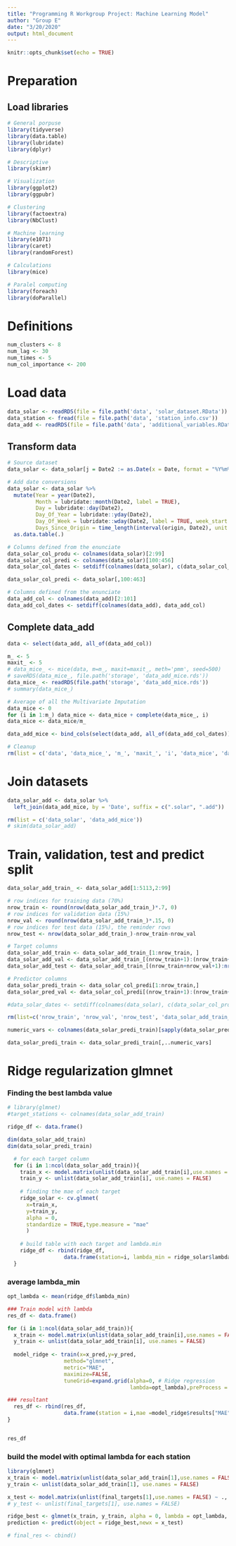 ```yaml
---
title: "Programming R Workgroup Project: Machine Learning Model"
author: "Group E"
date: "3/20/2020"
output: html_document
---
```


```r
knitr::opts_chunk$set(echo = TRUE)
```

# Preparation

## Load libraries

```r
# General porpuse
library(tidyverse)
library(data.table)
library(lubridate)
library(dplyr)

# Descriptive
library(skimr)

# Visualization
library(ggplot2)
library(ggpubr)

# Clustering
library(factoextra)
library(NbClust)

# Machine learning
library(e1071)
library(caret)
library(randomForest)

# Calculations
library(mice)

# Paralel computing
library(foreach)
library(doParallel)
```

# Definitions

```r
num_clusters <- 8
num_lag <- 30
num_times <- 5
num_col_importance <- 200
```

# Load data

```r
data_solar <- readRDS(file = file.path('data', 'solar_dataset.RData'))
data_station <- fread(file = file.path('data', 'station_info.csv'))
data_add <- readRDS(file = file.path('data', 'additional_variables.RData'))
```

## Transform data

```r
# Source dataset
data_solar <- data_solar[j = Date2 := as.Date(x = Date, format = "%Y%m%d")]

# Add date conversions
data_solar <- data_solar %>% 
  mutate(Year = year(Date2),
         Month = lubridate::month(Date2, label = TRUE),
         Day = lubridate::day(Date2),
         Day_Of_Year = lubridate::yday(Date2),
         Day_Of_Week = lubridate::wday(Date2, label = TRUE, week_start = 1),
         Days_Since_Origin = time_length(interval(origin, Date2), unit = 'day')) %>% 
  as.data.table(.)

# Columns defined from the enunciate
data_solar_col_produ <- colnames(data_solar)[2:99]
data_solar_col_predi <- colnames(data_solar)[100:456]
data_solar_col_dates <- setdiff(colnames(data_solar), c(data_solar_col_produ, data_solar_col_predi))

data_solar_col_predi <- data_solar[,100:463]

# Columns defined from the enunciate
data_add_col <- colnames(data_add)[2:101]
data_add_col_dates <- setdiff(colnames(data_add), data_add_col)
```

## Complete data_add

```r
data <- select(data_add, all_of(data_add_col))

m_ <- 5
maxit_ <- 5
# data_mice_ <- mice(data, m=m_, maxit=maxit_, meth='pmm', seed=500)
# saveRDS(data_mice_, file.path('storage', 'data_add_mice.rds'))
data_mice_ <- readRDS(file.path('storage', 'data_add_mice.rds'))
# summary(data_mice_)

# Average of all the Multivariate Imputation
data_mice <- 0
for (i in 1:m_) data_mice <- data_mice + complete(data_mice_, i)
data_mice <- data_mice/m_

data_add_mice <- bind_cols(select(data_add, all_of(data_add_col_dates)), data_mice)

# Cleanup
rm(list = c('data', 'data_mice_', 'm_', 'maxit_', 'i', 'data_mice', 'data_add'))
```

# Join datasets

```r
data_solar_add <- data_solar %>% 
  left_join(data_add_mice, by = 'Date', suffix = c(".solar", ".add"))

rm(list = c('data_solar', 'data_add_mice'))
# skim(data_solar_add)
```

# Train, validation, test and predict split

```r
data_solar_add_train_ <- data_solar_add[1:5113,2:99]

# row indices for training data (70%)
nrow_train <- round(nrow(data_solar_add_train_)*.7, 0)
# row indices for validation data (15%)
nrow_val <- round(nrow(data_solar_add_train_)*.15, 0)
# row indices for test data (15%), the reminder rows
nrow_test <- nrow(data_solar_add_train_)-nrow_train-nrow_val

# Target columns
data_solar_add_train <- data_solar_add_train_[1:nrow_train, ]
data_solar_add_val <- data_solar_add_train_[(nrow_train+1):(nrow_train+nrow_val), ]
data_solar_add_test <- data_solar_add_train_[(nrow_train+nrow_val+1):nrow(data_solar_add_train_), ]

# Predictor columns
data_solar_predi_train <- data_solar_col_predi[1:nrow_train,]
data_solar_pred_val <- data_solar_col_predi[(nrow_train+1):(nrow_train+nrow_val), ]

#data_solar_dates <- setdiff(colnames(data_solar), c(data_solar_col_produ, data_solar_col_predi))

rm(list=c('nrow_train', 'nrow_val', 'nrow_test', 'data_solar_add_train_', 'data_add_col_dates'))
```

```r
numeric_vars <- colnames(data_solar_predi_train)[sapply(data_solar_predi_train, class) %in% c("integer","numeric")]

data_solar_predi_train <- data_solar_predi_train[,..numeric_vars]

```

# Ridge regularization glmnet
### Finding the best lambda value 

```r
# library(glmnet)
#target_stations <- colnames(data_solar_add_train)

ridge_df <- data.frame()

dim(data_solar_add_train)
dim(data_solar_predi_train)

  # for each target column
  for (i in 1:ncol(data_solar_add_train)){
    train_x <- model.matrix(unlist(data_solar_add_train[i],use.names = FALSE) ~ ., data_solar_predi_train)
    train_y <- unlist(data_solar_add_train[i], use.names = FALSE)
    
    # finding the mae of each target
    ridge_solar <- cv.glmnet(
      x=train_x,
      y=train_y,
      alpha = 0,
      standardize = TRUE,type.measure = "mae"
      )
    
    # build table with each target and lambda.min 
    ridge_df <- rbind(ridge_df, 
                  data.frame(station=i, lambda_min = ridge_solar$lambda.min))
  }
```

### average lambda_min
```r
opt_lambda <- mean(ridge_df$lambda_min)

```



```r
### Train model with lambda 
res_df <- data.frame()

for (i in 1:ncol(data_solar_add_train)){
  x_train <- model.matrix(unlist(data_solar_add_train[i],use.names = FALSE) ~ ., data_solar_predi_train)
  y_train <- unlist(data_solar_add_train[i], use.names = FALSE)
  
  model_ridge <- train(x=x_pred,y=y_pred,
                  method="glmnet",
                  metric="MAE",
                  maximize=FALSE,
                  tuneGrid=expand.grid(alpha=0, # Ridge regression
                                       lambda=opt_lambda),preProcess = c('scale','center'))  

### resultant   
  res_df <- rbind(res_df,
                  data.frame(station = i,mae =model_ridge$results["MAE"]))
}



```

```r
res_df
```

### build the model with optimal lambda for each station
```r

library(glmnet)
x_train <- model.matrix(unlist(data_solar_add_train[1],use.names = FALSE) ~ ., data_solar_predi_train)
y_train <- unlist(data_solar_add_train[1], use.names = FALSE)

x_test <- model.matrix(unlist(final_targets[1],use.names = FALSE) ~ ., final_predictors)
# y_test <- unlist(final_targets[1], use.names = FALSE)

ridge_best <- glmnet(x_train, y_train, alpha = 0, lambda = opt_lambda, standardize = TRUE)
prediction <- predict(object = ridge_best,newx = x_test)

# final_res <- cbind()


```
